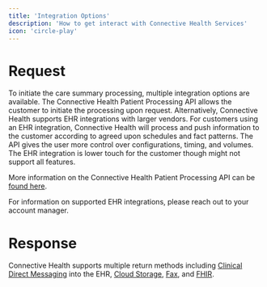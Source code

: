 ```yaml
---
title: 'Integration Options'
description: 'How to get interact with Connective Health Services'
icon: 'circle-play'
---
```


# Request

To initiate the care summary processing, multiple integration options
are available. The Connective Health Patient Processing API
allows the customer to initiate the processing upon request.
Alternatively, Connective Health supports EHR integrations with larger vendors.
For customers using an EHR integration, Connective Health will process and push
information to the customer according to agreed upon schedules and fact patterns.
The API gives the user more control over configurations, timing, and volumes. The
EHR integration is lower touch for the customer though might not support all features.

More information on the Connective Health Patient Processing API can be [found here](/scheduled-appointments/introduction).

For information on supported EHR integrations, please reach out to your account manager.

# Response
Connective Health supports multiple return methods including [Clinical Direct Messaging](/responses/clinical-direct-messaging)
into the EHR, [Cloud Storage](/responses/cloud-storage), [Fax](/responses/fax), and [FHIR](/product/fhir-data).
